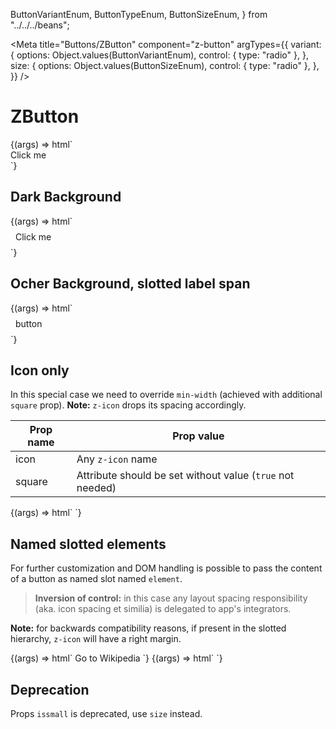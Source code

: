   ButtonVariantEnum,
  ButtonTypeEnum,
  ButtonSizeEnum,
} from "../../../beans";

<Meta
  title="Buttons/ZButton"
  component="z-button"
  argTypes={{
    variant: {
      options: Object.values(ButtonVariantEnum),
      control: { type: "radio" },
    },
    size: {
      options: Object.values(ButtonSizeEnum),
      control: { type: "radio" },
    },
  }}
/>

# ZButton

<Canvas>
  <Story
    name="Default button"
    args={{
      variant: ButtonVariantEnum.primary,
      size: ButtonSizeEnum.big,
      disabled: false,
      icon: "download",
    }}
  >
    {(args) => html`
      <div style="width: 200px">
        <z-button
          variant=${args.variant}
          size=${args.size}
          disabled=${args.disabled}
          icon=${args.icon}
          >Click me</z-button
        >
      </div>
    `}
  </Story>
</Canvas>

## Dark Background

<Canvas>
  <Story
    name="Dark Background"
    args={{
      size: ButtonSizeEnum.big,
      disabled: false,
      icon: "download",
    }}
    parameters={{
      controls: {
        exclude: ["variant"],
      },
    }}
  >
    {(args) => html`
      <div style="background: var(--gray800); padding: 8px; width:"200px">
        <z-button
          variant=${ButtonVariantEnum["dark-bg"]}
          size=${args.size}
          disabled=${args.disabled}
          icon=${args.icon}
        >Click me</z-button>
      </div>
    `}
  </Story>
</Canvas>

## Ocher Background, slotted label span

<Canvas>
  <Story
    name="Ocher Background"
    args={{
      size: ButtonSizeEnum.big,
      disabled: false,
      icon: "download",
    }}
    parameters={{
      controls: {
        exclude: ["variant", "icon"],
      },
    }}
  >
    {(args) => html`
      <div style="background: var(--yellow500); padding: 8px">
        <z-button
          variant=${ButtonVariantEnum["dark-bg"]}
          size=${args.size}
          disabled=${args.disabled}
        >
          <span style="color: var(--gray800);">
            <z-icon name="${args.icon}"></z-icon>
            button
        </z-button>
      </div>
    `}
  </Story>
</Canvas>

## Icon only

In this special case we need to override `min-width` (achieved with additional `square` prop). **Note:** `z-icon` drops its spacing accordingly.

| Prop name | Prop value                                                |
| --------- | --------------------------------------------------------- |
| icon      | Any `z-icon` name                                         |
| square    | Attribute should be set without value (`true` not needed) |

<Canvas>
  <Story
    name="Icon only"
    args={{
      variant: ButtonVariantEnum.primary,
      size: ButtonSizeEnum.big,
      disabled: false,
      icon: "download",
    }}
    parameters={{
      controls: {
        exclude: ["square"],
      },
    }}
  >
    {(args) => html`
      <z-button
        variant="${args.variant}"
        size="${args.size}"
        disabled="${args.disabled}"
        icon="${args.icon}"
        square
      ></z-button>
    `}
  </Story>
</Canvas>

## Named slotted elements

For further customization and DOM handling is possible to pass the content of a button as named slot named `element`.

> **Inversion of control:** in this case any layout spacing responsibility (aka. icon spacing et similia) is delegated to app's integrators.

**Note:** for backwards compatibility reasons, if present in the slotted hierarchy, `z-icon` will have a right margin.

<Canvas>
  <Story
    name="With named slot"
    args={{
      variant: ButtonVariantEnum.primary,
      size: ButtonSizeEnum.big,
      disabled: false,
      icon: "arrow-quad-north-east",
      as: "a",
      href: "https://wikipedia.com",
      target: "_blank",
    }}
  >
    {(args) => html`
      <z-button
        as="${args.as}"
        icon="${args.icon}"
        href="${args.href}"
        target="${args.target}"
        variant="${args.variant}"
        size="${args.size}"
        disabled="${args.disabled}"
      >
        Go to Wikipedia
      </z-button>
    `}
  </Story>
</Canvas>

<Canvas>
  <Story
    name="With named slot icon only"
    args={{
      variant: ButtonVariantEnum.primary,
      size: ButtonSizeEnum.big,
      disabled: false,
      icon: "link",
      as: "button",
    }}
  >
    {(args) => html`
      <z-button
        as="${args.as}"
        icon="${args.icon}"
        variant="${args.variant}"
        size="${args.size}"
        disabled="${args.disabled}"
        square
      >
      </z-button>
    `}
  </Story>
</Canvas>

## Deprecation

Props `issmall` is deprecated, use `size` instead.

<ArgsTable of="z-button" />
